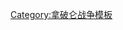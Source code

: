 {{Campaignbox
|name=Campaignbox Fourth Coalition
|title=[[第四次反法同盟]]
|listclass = hlist
|battles=
;{{link-fr|達爾馬提亞戰役|Campagne de Dalmatie}}
* {{link-fr|拉古薩圍城戰|Siège de Raguse (1806)|拉古薩}}
* [[新堡戰役|新堡]]
;普魯士和波蘭戰役
* [[施莱茨之戰|施莱茨]]
* [[萨尔费尔德战役|萨尔费尔德]]
* [[耶拿-奧爾施泰特會戰|耶拿-奧爾施泰特]]
* [[爱尔福特议降|爱尔福特]]
* [[哈雷戰役|哈雷]]
* [[普倫茨勞戰役|普倫茨勞]]
* [[帕瑟瓦爾克之降|帕瑟瓦爾克]]
* [[斯德丁之降|斯德丁]]
* [[瓦倫-諾森丁之戰|瓦倫-諾森丁]]
* [[呂貝克戰役|呂貝克]]
* [[大波蘭起義 (1806年)|波蘭起義]]
* [[馬德堡圍城戰 (1806年)|馬德堡]]
* [[哈默尔恩之圍|哈默尔恩]]
* [[查尔諾沃之戰|查尔諾沃]]
* {{link-en|戈偉民戰役|Battle of Golymin|戈偉民}}
* {{link-en|普烏圖斯克戰役|Battle of Pułtusk|普烏圖斯克}}
* [[施特拉爾松德之圍|施特拉爾松德]]
* [[格魯瓊茲圍城戰|格魯瓊茲]]
* [[施維德尼茲圍城戰|施維德尼茲]]
* [[柯茲爾圍城戰|柯茲爾]]
* [[莫龍根之战|莫龍根]]
* [[阿倫施泰因之戰|阿倫施泰因]]
* [[胡費戰役|胡費]]
* [[埃勞戰役|埃勞]]
* [[奧斯特羅文卡之戰|奧斯特羅文卡]]
* {{link-en|科柏堡圍城戰 (1807年)|Siege of Kolberg (1807)|科柏堡}}
* [[但澤圍城戰 (1807年)|但澤]]
* [[古特斯塔特-德盆之戰|古特斯塔特-德盆]]
* {{link-en|海爾斯堡戰役|Battle of Heilsberg|海爾斯堡}}
* [[弗里德蘭戰役|弗里德蘭]]

}}
<noinclude>
[[Category:拿破仑战争模板]]
</noinclude>